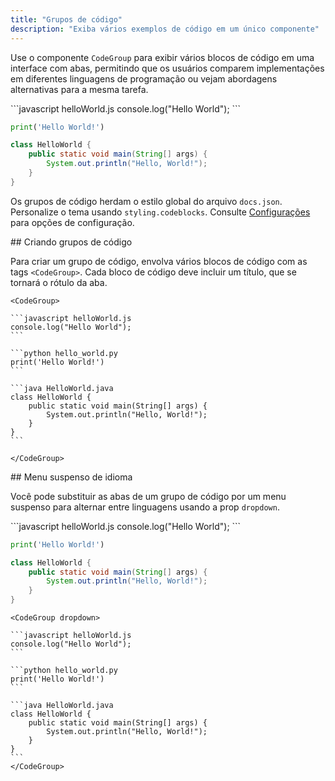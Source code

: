 ```yaml
---
title: "Grupos de código"
description: "Exiba vários exemplos de código em um único componente"
---
```


Use o componente `CodeGroup` para exibir vários blocos de código em uma interface com abas, permitindo que os usuários comparem implementações em diferentes linguagens de programação ou vejam abordagens alternativas para a mesma tarefa.

<CodeGroup>
  ```javascript helloWorld.js
  console.log("Hello World");
  ```

  ```python hello_world.py
  print('Hello World!')
  ```

  ```java HelloWorld.java
  class HelloWorld {
      public static void main(String[] args) {
          System.out.println("Hello, World!");
      }
  }
  ```
</CodeGroup>

Os grupos de código herdam o estilo global do arquivo `docs.json`. Personalize o tema usando `styling.codeblocks`. Consulte [Configurações](/pt-BR/organize/settings#styling) para opções de configuração.

<div id="creating-code-groups">
  ## Criando grupos de código
</div>

Para criar um grupo de código, envolva vários blocos de código com as tags `<CodeGroup>`. Cada bloco de código deve incluir um título, que se tornará o rótulo da aba.

````mdx
<CodeGroup>

```javascript helloWorld.js
console.log("Hello World");
```

```python hello_world.py
print('Hello World!')
```

```java HelloWorld.java
class HelloWorld {
    public static void main(String[] args) {
        System.out.println("Hello, World!");
    }
}
```

</CodeGroup>
````

<div id="language-dropdown">
  ## Menu suspenso de idioma
</div>

Você pode substituir as abas de um grupo de código por um menu suspenso para alternar entre linguagens usando a prop `dropdown`.

<CodeGroup dropdown>
  ```javascript helloWorld.js
  console.log("Hello World");
  ```

  ```python hello_world.py
  print('Hello World!')
  ```

  ```java HelloWorld.java
  class HelloWorld {
      public static void main(String[] args) {
          System.out.println("Hello, World!");
      }
  }
  ```
</CodeGroup>

````mdx highlight=1
<CodeGroup dropdown>

```javascript helloWorld.js
console.log("Hello World");
```

```python hello_world.py
print('Hello World!')
```

```java HelloWorld.java
class HelloWorld {
    public static void main(String[] args) {
        System.out.println("Hello, World!");
    }
}
```
</CodeGroup>
````